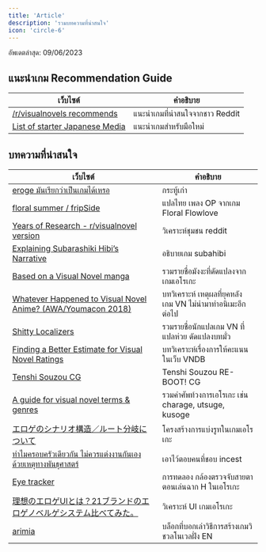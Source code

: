 ```yaml
---
title: 'Article'
description: 'รวมบทความที่น่าสนใจ'
icon: 'circle-6'
---
```


<Note>อัพเดตล่าสุด: 09/06/2023</Note>


## แนะนำเกม Recommendation Guide

| **เว็บไซต์** | **คำอธิบาย** |
|-----------|---------|
| [/r/visualnovels recommends](https://i.imgur.com/AtfhUOI.jpg) | แนะนำเกมที่น่าสนใจจากชาว Reddit |
| [List of starter Japanese Media](https://docs.google.com/document/d/1KnyyDt7jimEz-dgeMSKymRaT2r3QKBPm9AzqZ6oUWAs/pub#id.cwlxotz70k6z) | แนะนำเกมสำหรับมือใหม่ |


## บทความที่น่าสนใจ

| **เว็บไซต์** | **คำอธิบาย** |
|-----------|---------|
| [eroge มันเรียกว่าเป็นเกมได้เหรอ](https://forum.overclockzone.com/forums/forum/game-forums/game-talk/562545) | กระทู้เก่า |
| [floral summer / fripSide](https://kizunatranslator.blogspot.com/2016/10/floral-summer-fripside.html) | แปลไทย เพลง OP จากเกม Floral Flowlove |
| [Years of Research - r/visualnovel version](https://pastebin.com/2dyJ1BsZ) | วิเคราะห์ชุมชน reddit |
| [Explaining Subarashiki Hibi’s Narrative](https://soratosekai.wordpress.com/2017/09/13/subahibi-narrative) | อธิบายเกม subahibi |
| [Based on a Visual Novel manga](https://www.anime-planet.com/manga/tags/based-on-a-visual-novel?page=1) | รวมรายชื่อมังงะที่ดัดแปลงจากเกมเอโรเกะ |
| [Whatever Happened to Visual Novel Anime? (AWA/Youmacon 2018)](https://www.slideshare.net/invalidname/whatever-happened-to-visual-novel-anime-awayoumacon-2018) | บทวิเคราะห์ เหตุผลที่ยุคหลัง เกม VN ไม่นำมาทำอนิเมะอีกต่อไป  |
| [Shitty Localizers](https://varishangout.com/index.php?threads/shitty-localizers-general.553) | รวมรายชื่อนักแปลเกม VN ที่แปลห่วย ดัดแปลงบทมั่ว |
| [Finding a Better Estimate for Visual Novel Ratings](https://mercurialtapestry.net/2023/05/08/finding-a-better-estimate-for-visual-novel-ratings) | บทวิเคราะห์เรื่องการให้คะแนนในเว็บ VNDB |
| [Tenshi Souzou CG](https://mega.nz/folder/Ba5XUIzb#PnGiHcC1KGj0S8SPAiL65w) | Tenshi Souzou RE-BOOT! CG |
| [A guide for visual novel terms & genres](https://sweetmonia.com/The-Lost-Konpeitos/a-guide-for-visual-novel-terms-genres-charage-moege-plotege-chuunige-ichaicha-kamige-kusoge-nakige-utsuge-eroge-nukige-lolige) | รวมคำศัพท์วงการเอโรเกะ เช่น charage, utsuge, kusoge |
| [エロゲのシナリオ構造／ルート分岐について](https://www.ima-ero.com/lecture/scenario-structure) | โครงสร้างการแบ่งรูทในเกมเอโรเกะ |
| [ทำไมครอบครัวเดียวกัน ไม่ควรแต่งงานกันเอง ด้วยเหตุทางพันธุศาสตร์](https://arnondora.in.th/why-inbreeding-is-not-okay) | เอาไว้ตอบคนที่ชอบ incest |
| [Eye tracker](http://strangelet.hatenablog.jp/entry/2014/03/26/205039) | การทดลอง กล้องตรวจจับสายตาตอนเล่นฉาก H ในเอโรเกะ |
| [理想のエロゲUIとは？21ブランドのエロゲノベルゲシステム比べてみた。](https://oniji.hatenablog.com/entry/2021/02/26/210000) | วิเคราะห์ UI เกมเอโรเกะ |
| [arimia](https://arimiadev.com/) | บล็อกที่บอกเล่าวิธีการสร้างเกมวิชวลโนเวลฝั่ง EN |
